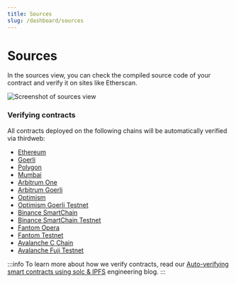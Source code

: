 ```yaml
---
title: Sources
slug: /dashboard/sources
---
```


# Sources

In the sources view, you can check the compiled source code of your contract and verify it on sites like Etherscan.

![Screenshot of sources view](./assets/sources.png)

### Verifying contracts

All contracts deployed on the following chains will be automatically verified via thirdweb:

- [Ethereum](https://thirdweb.com/ethereum)
- [Goerli](https://thirdweb.com/goerli)
- [Polygon](https://thirdweb.com/polygon)
- [Mumbai](https://thirdweb.com/mumbai)
- [Arbitrum One](https://thirdweb.com/arbitrum)
- [Arbitrum Goerli](https://thirdweb.com/arbitrum-goerli)
- [Optimism](https://thirdweb.com/optimism)
- [Optimism Goerli Testnet](https://thirdweb.com/optimism-goerli)
- [Binance SmartChain](https://thirdweb.com/binance)
- [Binance SmartChain Testnet](https://thirdweb.com/binance-testnet)
- [Fantom Opera](https://thirdweb.com/fantom)
- [Fantom Testnet](https://thirdweb.com/fantom-testnet)
- [Avalanche C Chain](https://thirdweb.com/avalanche)
- [Avalanche Fuji Testnet](https://thirdweb.com/avalanche-fuji)

:::info
To learn more about how we verify contracts, read our [Auto-verifying smart contracts using solc & IPFS](https://blog.thirdweb.com/verifying-smart-contracts-with-solc-and-ipfs-no-etherscan/) engineering blog.
:::
